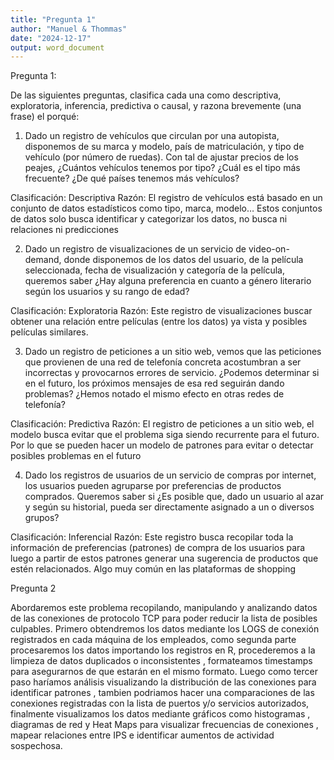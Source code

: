 ```yaml
---
title: "Pregunta 1"
author: "Manuel & Thommas"
date: "2024-12-17"
output: word_document
---
```


Pregunta 1:

De las siguientes preguntas, clasifica cada una como descriptiva, exploratoria,
inferencia, predictiva o causal, y razona brevemente (una frase) el porqué:

1. Dado un registro de vehículos que circulan por una autopista, disponemos de su
marca y modelo, país de matriculación, y tipo de vehículo (por número de
ruedas). Con tal de ajustar precios de los peajes, ¿Cuántos vehículos tenemos
por tipo? ¿Cuál es el tipo más frecuente? ¿De qué países tenemos más vehículos?

Clasificación: Descriptiva
Razón: El registro de vehículos está basado en un conjunto de datos estadísticos como tipo, marca, modelo… Estos conjuntos de datos solo busca identificar y categorizar los datos, no busca ni relaciones ni predicciones 


2. Dado un registro de visualizaciones de un servicio de video-on-demand, donde
disponemos de los datos del usuario, de la película seleccionada, fecha de
visualización y categoría de la película, queremos saber ¿Hay alguna preferencia
en cuanto a género literario según los usuarios y su rango de edad?

Clasificación: Exploratoria
Razón: Este registro de visualizaciones buscar obtener una relación entre películas (entre los datos) ya vista y posibles películas similares.



3. Dado un registro de peticiones a un sitio web, vemos que las peticiones que
provienen de una red de telefonía concreta acostumbran a ser incorrectas y
provocarnos errores de servicio. ¿Podemos determinar si en el futuro, los
próximos mensajes de esa red seguirán dando problemas? ¿Hemos notado el
mismo efecto en otras redes de telefonía?

Clasificación: Predictiva
Razón: El registro de peticiones a un sitio web,  el modelo busca evitar que el problema siga siendo recurrente para el futuro. Por lo que se pueden hacer un modelo de patrones para evitar o detectar posibles problemas en el futuro


4. Dado los registros de usuarios de un servicio de compras por internet, los
usuarios pueden agruparse por preferencias de productos comprados.
Queremos saber si ¿Es posible que, dado un usuario al azar y según su historial,
pueda ser directamente asignado a un o diversos grupos?

Clasificación: Inferencial
Razón: Este registro busca recopilar toda la información de preferencias (patrones) de compra de los usuarios para luego a partir de estos patrones generar una sugerencia de productos que estén relacionados. Algo muy común en las plataformas de shopping 

Pregunta 2

Abordaremos este problema recopilando, manipulando y analizando datos de las conexiones de protocolo TCP para poder reducir la lista de posibles culpables. Primero obtendremos los datos mediante los LOGS de conexión registrados en cada máquina de los empleados, como segunda parte procesaremos los datos importando los registros en R, procederemos a la limpieza de datos duplicados o inconsistentes , formateamos timestamps para asegurarnos de que estarán en el mismo formato. Luego como tercer paso haríamos análisis visualizando la distribución de las conexiones para identificar patrones , tambien podriamos hacer una comparaciones de las conexiones registradas con la lista de puertos y/o servicios autorizados, finalmente visualizamos los datos mediante gráficos como histogramas , diagramas de red y Heat Maps para visualizar frecuencias de conexiones , mapear relaciones entre IPS e identificar aumentos de actividad sospechosa.

